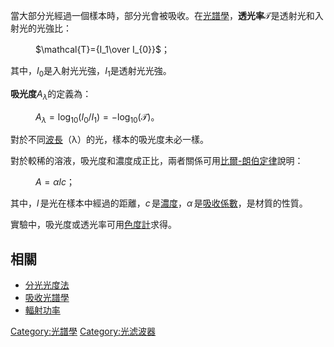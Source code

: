 當大部分光經過一個樣本時，部分光會被吸收。在[[光譜學|光譜學]]，'''透光率'''<math>\mathcal{T}</math>是透射光和入射光的光強比：
: <math>\mathcal{T}={I_1\over I_{0}}</math>；

其中，<math>I_0</math>是入射光光強，<math>I_1</math>是透射光光強。

'''吸光度'''<math>A_\lambda</math>的定義為：
: <math>A_\lambda = \log_{10}(I_0/I_1) = - \log_{10}(\mathcal{T})</math>。

對於不同[[波長|波長]]（λ）的光，樣本的吸光度未必一樣。

對於較稀的溶液，吸光度和濃度成正比，兩者關係可用[[比爾-朗伯定律|比爾-朗伯定律]]說明：

: <math>A=\alpha l c</math>；

其中，<math>l \,</math>是光在樣本中經過的距離，<math>c \,</math>是[[濃度|濃度]]，<math>\alpha \,</math>是[[吸收係數|吸收係數]]，是材質的性質。

實驗中，吸光度或透光率可用[[色度計|色度計]]求得。


==相關==
* [[分光光度法|分光光度法]]
* [[吸收光譜學|吸收光譜學]]
* [[輻射功率|輻射功率]]


{{DEFAULTSORT:X}}
[[Category:光譜學|Category:光譜學]]
[[Category:光滤波器|Category:光滤波器]]